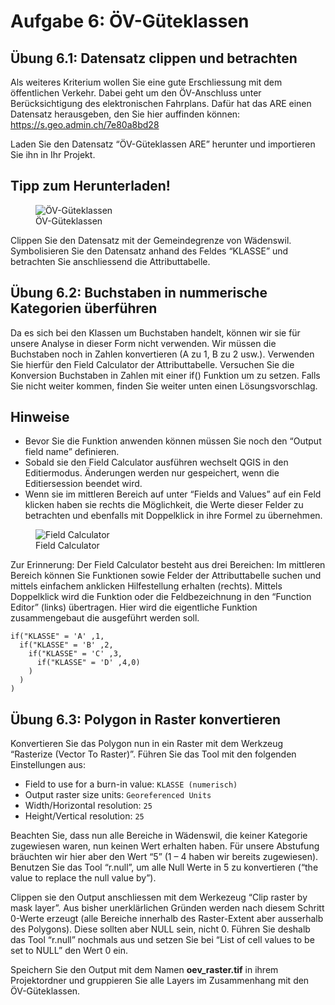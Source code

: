 # Aufgabe 6: ÖV-Güteklassen {#sec-netzwerk-iii-oev}

## Übung 6.1: Datensatz clippen und betrachten

Als weiteres Kriterium wollen Sie eine gute Erschliessung mit dem öffentlichen Verkehr. Dabei geht um den ÖV-Anschluss unter Berücksichtigung des elektronischen Fahrplans. Dafür hat das ARE einen Datensatz herausgeben, den Sie hier auffinden können: [https://s.geo.admin.ch/7e80a8bd28](https://s.geo.admin.ch/7e80a8bd28)

Laden Sie den Datensatz "ÖV-Güteklassen ARE" herunter und importieren Sie ihn in Ihr Projekt.

:::{.callout-tip}

## Tipp zum Herunterladen!

![ÖV-Güteklassen](figures/openData.jpg)

:::

Clippen Sie den Datensatz mit der Gemeindegrenze von Wädenswil. Symbolisieren Sie den Datensatz anhand des Feldes "KLASSE" und betrachten Sie anschliessend die Attributtabelle.

## Übung 6.2: Buchstaben in nummerische Kategorien überführen

Da es sich bei den Klassen um Buchstaben handelt, können wir sie für unsere Analyse in dieser Form nicht verwenden. Wir müssen die Buchstaben noch in Zahlen konvertieren (A zu 1, B zu 2 usw.). Verwenden Sie hierfür den Field Calculator der Attributtabelle. Versuchen Sie die Konversion Buchstaben in Zahlen mit einer if() Funktion um zu setzen. Falls Sie nicht weiter kommen, finden Sie weiter unten einen Lösungsvorschlag.

:::{.callout-tip}

## Hinweise

- Bevor Sie die Funktion anwenden können müssen Sie noch den "Output field name" definieren.
- Sobald sie den Field Calculator ausführen wechselt QGIS in den Editiermodus. Änderungen werden nur gespeichert, wenn die Editiersession beendet wird.
- Wenn sie im mittleren Bereich auf unter "Fields and Values" auf ein Feld klicken haben sie rechts die Möglichkeit, die Werte dieser Felder zu betrachten und ebenfalls mit Doppelklick in ihre Formel zu übernehmen.

![Field Calculator](figures/fieldCalc.jpg){#fig-field-calculator}

Zur Erinnerung: Der Field Calculator besteht aus drei Bereichen: Im mittleren Bereich können Sie Funktionen sowie Felder der Attributtabelle suchen und mittels einfachem anklicken Hilfestellung erhalten (rechts). Mittels Doppelklick wird die Funktion oder die Feldbezeichnung in den "Function Editor" (links) übertragen. Hier wird die eigentliche Funktion zusammengebaut die ausgeführt werden soll.

:::
    
:::{.callout-note collapse="true"}

```
if("KLASSE" = 'A' ,1,
  if("KLASSE" = 'B' ,2,
    if("KLASSE" = 'C' ,3,
      if("KLASSE" = 'D' ,4,0)
    )
  )
)
```

:::

## Übung 6.3: Polygon in Raster konvertieren {#sec-ex-polygon-to-raster}

Konvertieren Sie das Polygon nun in ein Raster mit dem Werkzeug "Rasterize (Vector To Raster)". Führen Sie das Tool mit den folgenden Einstellungen aus:

- Field to use for a burn-in value: `KLASSE (numerisch)`
- Output raster size units: `Georeferenced Units`
- Width/Horizontal resolution: `25`
- Height/Vertical resolution: `25`

<!-- Verweis auf die neu erstellte Spalte unter "Attribute" sowie der Zellgrösse 25 (Meter) aus. Falls das Tool nicht ausgeführt wird: lesen sie die Fehlermeldung und versuchen sie die Anweisung zu befolgen. -->

Beachten Sie, dass nun alle Bereiche in Wädenswil, die keiner Kategorie zugewiesen waren, nun keinen Wert erhalten haben. Für unsere Abstufung bräuchten wir hier aber den Wert "5" (1 – 4 haben wir bereits zugewiesen). Benutzen Sie das Tool "r.null", um alle Null Werte in 5 zu konvertieren ("the value to replace the null value by").

Clippen sie den Output anschliessen mit dem Werkezeug "Clip raster by mask layer". Aus bisher unerklärlichen Gründen werden nach diesem Schritt 0-Werte erzeugt (alle Bereiche innerhalb des Raster-Extent aber ausserhalb des Polygons). Diese sollten aber NULL sein, nicht 0. Führen Sie deshalb das Tool "r.null" nochmals aus und setzen Sie bei "List of cell values to be set to NULL" den Wert 0 ein.

Speichern Sie den Output mit dem Namen **oev_raster.tif** in ihrem Projektordner und gruppieren Sie alle Layers im Zusammenhang mit den ÖV-Güteklassen.
